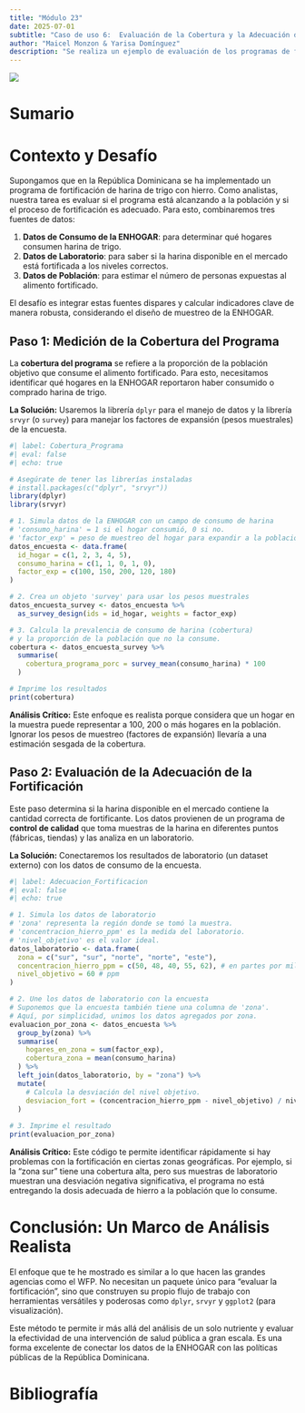 ```yaml
---
title: "Módulo 23"
date: 2025-07-01
subtitle: "Caso de uso 6:  Evaluación de la Cobertura y la Adecuación de la Fortificación en Harina de Trigo"
author: "Maicel Monzon & Yarisa Domínguez"
description: "Se realiza un ejemplo de evaluación de los programas de fortificación utilizando el sistema de evaluación de programas de fortificación a gran escala de WFP-LACRO a apartir de indicadores selecionados"
---
```


![](/static/images/modulo15.png){fig-align="center"}

# Sumario

# Contexto y Desafío

Supongamos que en la República Dominicana se ha implementado un programa de fortificación de harina de trigo con hierro. Como analistas, nuestra tarea es evaluar si el programa está alcanzando a la población y si el proceso de fortificación es adecuado. Para esto, combinaremos tres fuentes de datos:

1.  **Datos de Consumo de la ENHOGAR**: para determinar qué hogares consumen harina de trigo.
2.  **Datos de Laboratorio**: para saber si la harina disponible en el mercado está fortificada a los niveles correctos.
3.  **Datos de Población**: para estimar el número de personas expuestas al alimento fortificado.

El desafío es integrar estas fuentes dispares y calcular indicadores clave de manera robusta, considerando el diseño de muestreo de la ENHOGAR.

## Paso 1: Medición de la Cobertura del Programa

La **cobertura del programa** se refiere a la proporción de la población objetivo que consume el alimento fortificado. Para esto, necesitamos identificar qué hogares en la ENHOGAR reportaron haber consumido o comprado harina de trigo.

**La Solución:** Usaremos la librería `dplyr` para el manejo de datos y la librería `srvyr` (o `survey`) para manejar los factores de expansión (pesos muestrales) de la encuesta.

```r
#| label: Cobertura_Programa
#| eval: false
#| echo: true

# Asegúrate de tener las librerías instaladas
# install.packages(c("dplyr", "srvyr"))
library(dplyr)
library(srvyr)

# 1. Simula datos de la ENHOGAR con un campo de consumo de harina
# 'consumo_harina' = 1 si el hogar consumió, 0 si no.
# 'factor_exp' = peso de muestreo del hogar para expandir a la población total.
datos_encuesta <- data.frame(
  id_hogar = c(1, 2, 3, 4, 5),
  consumo_harina = c(1, 1, 0, 1, 0),
  factor_exp = c(100, 150, 200, 120, 180)
)

# 2. Crea un objeto 'survey' para usar los pesos muestrales
datos_encuesta_survey <- datos_encuesta %>% 
  as_survey_design(ids = id_hogar, weights = factor_exp)

# 3. Calcula la prevalencia de consumo de harina (cobertura)
# y la proporción de la población que no la consume.
cobertura <- datos_encuesta_survey %>%
  summarise(
    cobertura_programa_porc = survey_mean(consumo_harina) * 100
  )

# Imprime los resultados
print(cobertura)
```

**Análisis Crítico:** Este enfoque es realista porque considera que un hogar en la muestra puede representar a 100, 200 o más hogares en la población. Ignorar los pesos de muestreo (factores de expansión) llevaría a una estimación sesgada de la cobertura.

## Paso 2: Evaluación de la Adecuación de la Fortificación

Este paso determina si la harina disponible en el mercado contiene la cantidad correcta de fortificante. Los datos provienen de un programa de **control de calidad** que toma muestras de la harina en diferentes puntos (fábricas, tiendas) y las analiza en un laboratorio.

**La Solución:** Conectaremos los resultados de laboratorio (un dataset externo) con los datos de consumo de la encuesta.

```r
#| label: Adecuacion_Fortificacion
#| eval: false
#| echo: true

# 1. Simula los datos de laboratorio
# 'zona' representa la región donde se tomó la muestra.
# 'concentracion_hierro_ppm' es la medida del laboratorio.
# 'nivel_objetivo' es el valor ideal.
datos_laboratorio <- data.frame(
  zona = c("sur", "sur", "norte", "norte", "este"),
  concentracion_hierro_ppm = c(50, 48, 40, 55, 62), # en partes por millón
  nivel_objetivo = 60 # ppm
)

# 2. Une los datos de laboratorio con la encuesta
# Suponemos que la encuesta también tiene una columna de 'zona'.
# Aquí, por simplicidad, unimos los datos agregados por zona.
evaluacion_por_zona <- datos_encuesta %>%
  group_by(zona) %>%
  summarise(
    hogares_en_zona = sum(factor_exp),
    cobertura_zona = mean(consumo_harina)
  ) %>%
  left_join(datos_laboratorio, by = "zona") %>%
  mutate(
    # Calcula la desviación del nivel objetivo.
    desviacion_fort = (concentracion_hierro_ppm - nivel_objetivo) / nivel_objetivo
  )
  
# 3. Imprime el resultado
print(evaluacion_por_zona)
```

**Análisis Crítico:** Este código te permite identificar rápidamente si hay problemas con la fortificación en ciertas zonas geográficas. Por ejemplo, si la "zona sur" tiene una cobertura alta, pero sus muestras de laboratorio muestran una desviación negativa significativa, el programa no está entregando la dosis adecuada de hierro a la población que lo consume.

# Conclusión: Un Marco de Análisis Realista

El enfoque que te he mostrado es similar a lo que hacen las grandes agencias como el WFP. No necesitan un paquete único para "evaluar la fortificación", sino que construyen su propio flujo de trabajo con herramientas versátiles y poderosas como `dplyr`, `srvyr` y `ggplot2` (para visualización).

Este método te permite ir más allá del análisis de un solo nutriente y evaluar la efectividad de una intervención de salud pública a gran escala. Es una forma excelente de conectar los datos de la ENHOGAR con las políticas públicas de la República Dominicana.



# Bibliografía


